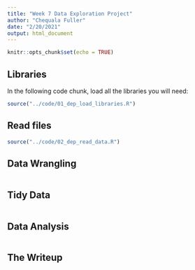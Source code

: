 ```yaml
---
title: "Week 7 Data Exploration Project"
author: "Chequala Fuller"
date: "2/20/2021"
output: html_document
---
```


```r
knitr::opts_chunk$set(echo = TRUE)
```

## Libraries

In the following code chunk, load all the libraries you will need: 

```r
source("../code/01_dep_load_libraries.R")
```

## Read files

```r
source("../code/02_dep_read_data.R")
```

## Data Wrangling


```r

```

## Tidy Data

```r

```

## Data Analysis



```r
```


## The Writeup




